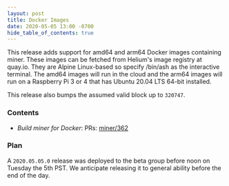 ```yaml
---
layout: post
title: Docker Images
date: 2020-05-05 13:00 -0700
hide_table_of_contents: true
---
```


This release adds support for amd64 and arm64 Docker images containing miner. These images can be
fetched from Helium's image registry at quay.io. They are Alpine Linux-based so specify /bin/ash as
the interactive terminal. The amd64 images will run in the cloud and the arm64 images will run on a
Raspberry Pi 3 or 4 that has Ubuntu 20.04 LTS 64-bit installed.

<!--truncate-->

This release also bumps the assumed valid block up to `320747`.

### Contents

- _Build miner for Docker_: PRs: [miner/362](https://github.com/helium/miner/pull/362)

### Plan

A `2020.05.05.0` release was deployed to the beta group before noon on Tuesday the 5th PST. We
anticipate releasing it to general ability before the end of the day.

